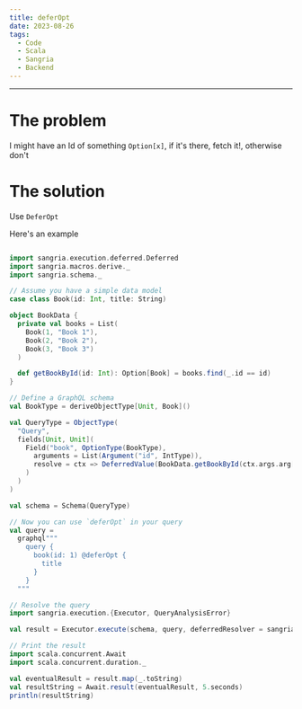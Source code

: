```yaml
---
title: deferOpt
date: 2023-08-26
tags:
  - Code
  - Scala
  - Sangria
  - Backend
---
```


---

# The problem

I might have an Id of something `Option[x]`, if it's there, fetch it!, otherwise don't

# The solution

Use `DeferOpt`

Here's an example

```scala

import sangria.execution.deferred.Deferred
import sangria.macros.derive._
import sangria.schema._

// Assume you have a simple data model
case class Book(id: Int, title: String)

object BookData {
  private val books = List(
    Book(1, "Book 1"),
    Book(2, "Book 2"),
    Book(3, "Book 3")
  )

  def getBookById(id: Int): Option[Book] = books.find(_.id == id)
}

// Define a GraphQL schema
val BookType = deriveObjectType[Unit, Book]()

val QueryType = ObjectType(
  "Query",
  fields[Unit, Unit](
    Field("book", OptionType(BookType),
      arguments = List(Argument("id", IntType)),
      resolve = ctx => DeferredValue(BookData.getBookById(ctx.args.arg[Int]("id")))
    )
  )
)

val schema = Schema(QueryType)

// Now you can use `deferOpt` in your query
val query =
  graphql"""
    query {
      book(id: 1) @deferOpt {
        title
      }
    }
  """

// Resolve the query
import sangria.execution.{Executor, QueryAnalysisError}

val result = Executor.execute(schema, query, deferredResolver = sangria.execution.deferred.DeferOptResolver.fetchDeferred)

// Print the result
import scala.concurrent.Await
import scala.concurrent.duration._

val eventualResult = result.map(_.toString)
val resultString = Await.result(eventualResult, 5.seconds)
println(resultString)
```
